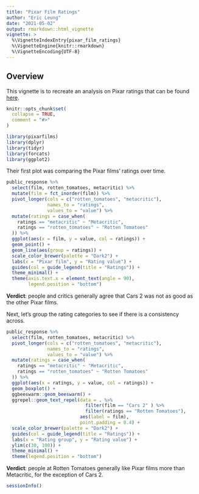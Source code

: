 ---
title: "Pixar Film Ratings"
author: "Eric Leung"
date: "2021-05-02"
output: rmarkdown::html_vignette
vignette: >
  %\VignetteIndexEntry{pixar_film_ratings}
  %\VignetteEngine{knitr::rmarkdown}
  %\VignetteEncoding{UTF-8}
---

## Overview

This vignette is to recreate an analysis on Pixar ratings that can be found
[here](https://pierrecom.github.io/Pixars%20Movies.html).


```{r, include = FALSE}
knitr::opts_chunk$set(
  collapse = TRUE,
  comment = "#>"
)
```


```{r setup, warning=FALSE}
library(pixarfilms)
library(dplyr)
library(tidyr)
library(forcats)
library(ggplot2)
```


Their first plot was comparing the Pixar films' ratings over time.

```{r fig.height=5, fig.width=6}
public_response %>%
  select(film, rotten_tomatoes, metacritic) %>%
  mutate(film = fct_inorder(film)) %>%
  pivot_longer(cols = c("rotten_tomatoes", "metacritic"),
               names_to = "ratings",
               values_to = "value") %>%
  mutate(ratings = case_when(
    ratings == "metacritic" ~ "Metacritic",
    ratings == "rotten_tomatoes" ~ "Rotten Tomatoes"
  )) %>%
  ggplot(aes(x = film, y = value, col = ratings)) +
  geom_point() +
  geom_line(aes(group = ratings)) +
  scale_color_brewer(palette = "Dark2") +
  labs(x = "Pixar film", y = "Rating value") +
  guides(col = guide_legend(title = "Ratings")) +
  theme_minimal() +
  theme(axis.text.x = element_text(angle = 90),
        legend.position = "bottom") 
```


**Verdict**: people and critics generally agree that Cars 2 was not as good as
the other Pixar films.

Next, let's group the rating categories to see if there is a consistency across.

```{r fig.height=6, fig.width=4}
public_response %>%
  select(film, rotten_tomatoes, metacritic) %>%
  pivot_longer(cols = c("rotten_tomatoes", "metacritic"),
               names_to = "ratings",
               values_to = "value") %>%
  mutate(ratings = case_when(
    ratings == "metacritic" ~ "Metacritic",
    ratings == "rotten_tomatoes" ~ "Rotten Tomatoes"
  )) %>%
  ggplot(aes(x = ratings, y = value, col = ratings)) +
  geom_boxplot() +
  ggbeeswarm::geom_beeswarm() +
  ggrepel::geom_text_repel(data = . %>%
                             filter(film == "Cars 2" ) %>%
                             filter(ratings == "Rotten Tomatoes"),
                           aes(label = film),
                           point.padding = 0.4) +
  scale_color_brewer(palette = "Dark2") +
  guides(col = guide_legend(title = "Ratings")) +
  labs(x = "Rating group", y = "Rating value") +
  ylim(c(30, 100)) +
  theme_minimal() +
  theme(legend.position = "bottom") 
```


**Verdict**: people at Rotten Tomatoes generally like Pixar films more than
Metacritic, for the exception of Cars 2.


```{r}
sessionInfo()
```

